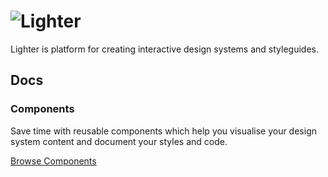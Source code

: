 
<H1>
  <img
    src="/logo/logo.svg"
    alt="Lighter"
    style={{ width: '100%', maxWidth: '300px' }}
  />
</H1>

Lighter is platform for creating interactive design systems and styleguides.

## Docs

### Components

Save time with reusable components which help you visualise your design system
content and document your styles and code.

[Browse Components](/badge)
